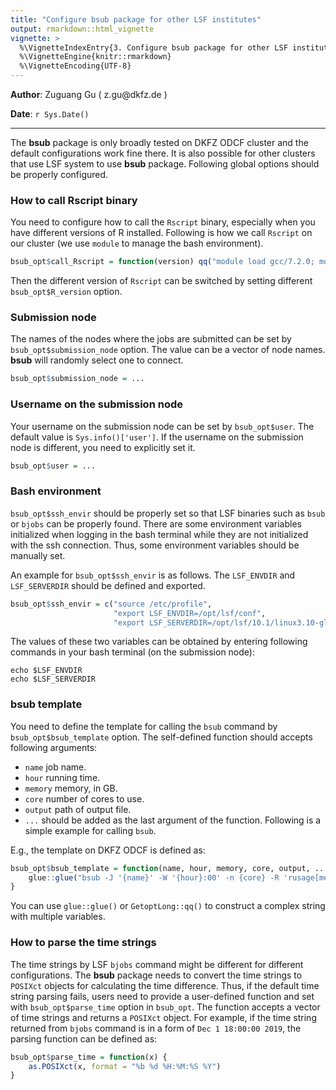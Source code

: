 ```yaml
---
title: "Configure bsub package for other LSF institutes"
output: rmarkdown::html_vignette
vignette: >
  %\VignetteIndexEntry{3. Configure bsub package for other LSF institutes}
  %\VignetteEngine{knitr::rmarkdown}
  %\VignetteEncoding{UTF-8}
---
```


**Author**: Zuguang Gu ( z.gu@dkfz.de )

**Date**: `r Sys.Date()`

-------------------------------------------------------------

The **bsub** package is only broadly tested on DKFZ ODCF cluster and the
default configurations work fine there. It is also possible for other clusters
that use LSF system to use **bsub** package. Following global options should
be properly configured.

### How to call Rscript binary

You need to configure how to call the `Rscript` binary, especially when you
have different versions of R installed. Following is how we call `Rscript` on
our cluster (we use `module` to manage the bash environment).

```r
bsub_opt$call_Rscript = function(version) qq("module load gcc/7.2.0; module load java/1.8.0_131; module load R/@{version}; Rscript")
```

Then the different version of `Rscript` can be switched by setting different
`bsub_opt$R_version` option.


### Submission node

The names of the nodes where the jobs are submitted can be set by
`bsub_opt$submission_node` option. The value can be a vector of node names.
**bsub** will randomly select one to connect.

```r
bsub_opt$submission_node = ...
```

### Username on the submission node

Your username on the submission node can be set by `bsub_opt$user`. The
default value is `Sys.info()['user']`. If the username on the submission node
is different, you need to explicitly set it.

```r
bsub_opt$user = ...
```

### Bash environment

`bsub_opt$ssh_envir` should be properly set so that LSF binaries such as
`bsub` or `bjobs` can be properly found. There are some environment variables
initialized when logging in the bash terminal while they are not initialized
with the ssh connection. Thus, some environment variables should be manually
set.

An example for `bsub_opt$ssh_envir` is as follows. The `LSF_ENVDIR` and
`LSF_SERVERDIR` should be defined and exported.
 
```r
bsub_opt$ssh_envir = c("source /etc/profile",
                       "export LSF_ENVDIR=/opt/lsf/conf",
                       "export LSF_SERVERDIR=/opt/lsf/10.1/linux3.10-glibc2.17-x86_64/etc")
```


The values of these two variables can be obtained by entering following
commands in your bash terminal (on the submission node):

```
echo $LSF_ENVDIR
echo $LSF_SERVERDIR
```

### bsub template

You need to define the template for calling the `bsub` command by
`bsub_opt$bsub_template` option. The self-defined function should accepts
following arguments:

- `name` job name.
- `hour` running time.
- `memory` memory, in GB.
- `core` number of cores to use.
- `output` path of output file.
- `...` should be added as the last argument of the function. Following is a
  simple example for calling `bsub`.

E.g., the template on DKFZ ODCF is defined as:

```r
bsub_opt$bsub_template = function(name, hour, memory, core, output, ...) {
	glue::glue("bsub -J '{name}' -W '{hour}:00' -n {core} -R 'rusage[mem={memory}GB]' -o '{output}'")
}
```

You can use `glue::glue()` or `GetoptLong::qq()` to construct a complex string
with multiple variables.

### How to parse the time strings

The time strings by LSF `bjobs` command might be different for different
configurations. The **bsub** package needs to convert the time strings to
`POSIXct` objects for calculating the time difference. Thus, if the default
time string parsing fails, users need to provide a user-defined function and
set with `bsub_opt$parse_time` option in `bsub_opt`. The function accepts a
vector of time strings and returns a `POSIXct` object. For example, if the
time string returned from `bjobs` command is in a form of `Dec 1 18:00:00
2019`, the parsing function can be defined as:

```r
bsub_opt$parse_time = function(x) {
    as.POSIXct(x, format = "%b %d %H:%M:%S %Y")
}
```


